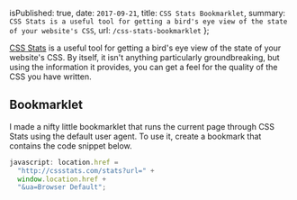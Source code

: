 
  isPublished: true,
  date: `2017-09-21`,
  title: `CSS Stats Bookmarklet`,
  summary: `CSS Stats is a useful tool for getting a bird's eye view of the state of your
  website's CSS`,
  url: `/css-stats-bookmarklet`
};


[CSS Stats](http://cssstats.com) is a useful tool for getting a bird's eye view of the state of your website's CSS. By itself, it isn't anything particularly groundbreaking, but using the information it provides, you can get a feel for the quality of the CSS you have written.

## Bookmarklet

I made a nifty little bookmarklet that runs the current page through CSS Stats using the default user agent. To use it, create a bookmark that contains the code snippet below.

```javascript
javascript: location.href =
  "http://cssstats.com/stats?url=" +
  window.location.href +
  "&ua=Browser Default";
```
